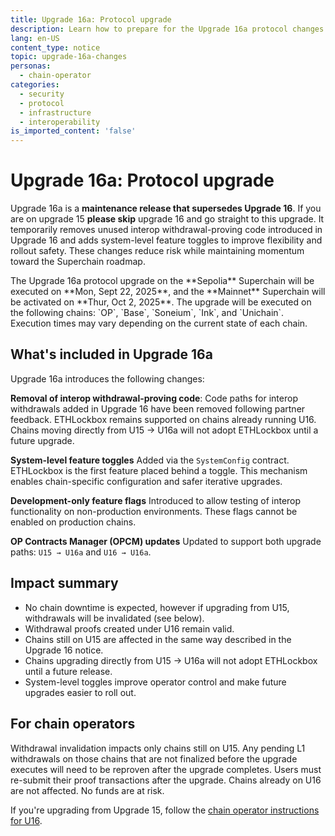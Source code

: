 ```yaml
---
title: Upgrade 16a: Protocol upgrade
description: Learn how to prepare for the Upgrade 16a protocol changes.
lang: en-US
content_type: notice
topic: upgrade-16a-changes
personas:
  - chain-operator
categories:
  - security
  - protocol
  - infrastructure
  - interoperability
is_imported_content: 'false'
---
```



# Upgrade 16a: Protocol upgrade

Upgrade 16a is a **maintenance release that supersedes Upgrade 16**. If you are on upgrade 15 **please skip** upgrade 16 and go straight to this upgrade. It temporarily removes unused interop withdrawal-proving code introduced in Upgrade 16 and adds system-level feature toggles to improve flexibility and rollout safety. These changes reduce risk while maintaining momentum toward the Superchain roadmap.

<Callout type="info">
  The Upgrade 16a protocol upgrade on the **Sepolia** Superchain will be executed on **Mon, Sept 22, 2025**, and the **Mainnet** Superchain will be activated on **Thur, Oct 2, 2025**.
  The upgrade will be executed on the following chains: `OP`, `Base`, `Soneium`, `Ink`, and `Unichain`.
  Execution times may vary depending on the current state of each chain.
</Callout>

## What's included in Upgrade 16a

Upgrade 16a introduces the following changes:

**Removal of interop withdrawal-proving code**: Code paths for interop withdrawals added in Upgrade 16 have been removed following partner feedback. ETHLockbox remains supported on chains already running U16. Chains moving directly from U15 → U16a will not adopt ETHLockbox until a future upgrade.

**System-level feature toggles**
    Added via the `SystemConfig` contract. ETHLockbox is the first feature placed behind a toggle. This mechanism enables chain-specific configuration and safer iterative upgrades.

**Development-only feature flags**
    Introduced to allow testing of interop functionality on non-production environments. These flags cannot be enabled on production chains.

**OP Contracts Manager (OPCM) updates**
    Updated to support both upgrade paths: `U15 → U16a` and `U16 → U16a`.

## Impact summary

*   No chain downtime is expected, however if upgrading from U15, withdrawals will be invalidated (see below).
*   Withdrawal proofs created under U16 remain valid.
*   Chains still on U15 are affected in the same way described in the Upgrade 16 notice.
*   Chains upgrading directly from U15 → U16a will not adopt ETHLockbox until a future release.
*   System-level toggles improve operator control and make future upgrades easier to roll out.

## For chain operators

<Callout>Withdrawal invalidation impacts only chains still on U15.
Any pending L1 withdrawals on those chains that are not finalized before the upgrade executes will need to be reproven after the upgrade completes. Users must re-submit their proof transactions after the upgrade.
Chains already on U16 are not affected. No funds are at risk.</Callout>

If you're upgrading from Upgrade 15, follow the [chain operator instructions for U16](https://docs.optimism.io/notices/upgrade-16#for-chain-operators).


